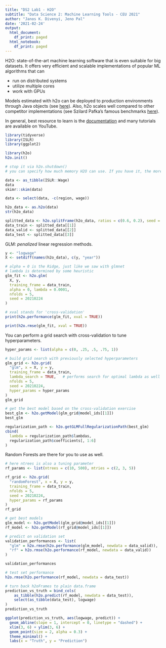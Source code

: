 ```yaml
---
title: "DS2 Lab1 - H2O"
subtitle: "Data Science 2: Machine Learning Tools - CEU 2021"
author: "Janos K. Divenyi, Jeno Pal"
date: '2021-02-24'
output:
  html_document:
    df_print: paged
  html_notebook:
    df_print: paged
---
```


H2O: state-of-the-art machine learning software that is even
suitable for big datasets.
It offers very efficient and scalable implementations of
popular ML algorithms that can

* run on distributed systems
* utilize multiple cores
* work with GPUs

Models estimated with h2o can be deployed to production environments
through Java objects (see [here](http://docs.h2o.ai/h2o/latest-stable/h2o-docs/productionizing.html)).
Also, h2o scales well compared to other competitor implementations
(see Szilard Pafka's famous benchmarks [here](https://github.com/szilard/benchm-ml)).

In general, best resource to learn is the
[documentation](http://docs.h2o.ai/h2o/latest-stable/h2o-docs/welcome.html) and many
tutorials are available on YouTube.

```r
library(tidyverse)
library(ISLR)
library(ggplot2)

library(h2o)
h2o.init()
```

```r
# stop it via h2o.shutdown()
# you can specify how much memory H2O can use. If you have it, the more the better: h2o.init(max_mem_size = '8g')
```

```r
data <- as_tibble(ISLR::Wage)
data
skimr::skim(data)
```

```r
data <- select(data, -c(region, wage))

h2o_data <- as.h2o(data)
str(h2o_data)
```

```r
splitted_data <- h2o.splitFrame(h2o_data, ratios = c(0.6, 0.2), seed = 20210224)
data_train <- splitted_data[[1]]
data_valid <- splitted_data[[2]]
data_test <- splitted_data[[3]]
```

GLM: *penalized* linear regression methods.
```r
y <- "logwage"
X <- setdiff(names(h2o_data), c(y, "year"))

# alpha = 0 is the Ridge, just like we saw with glmnet
# lambda is determined by some heuristic
glm_fit <- h2o.glm(
  X, y,
  training_frame = data_train,
  alpha = 0, lambda = 0.0001,
  nfolds = 5,
  seed = 20210224
)

# xval stands for 'cross-validation'
print(h2o.performance(glm_fit, xval = TRUE))
```

```r
print(h2o.rmse(glm_fit, xval = TRUE))
```

You can perform a grid search with cross-validation to tune hyperparameters.
```r
hyper_params <- list(alpha = c(0, .25, .5, .75, 1))

# build grid search with previously selected hyperparameters
glm_grid <- h2o.grid(
  "glm", x = X, y = y,
  training_frame = data_train,
  lambda_search = TRUE,   # performs search for optimal lambda as well
  nfolds = 5,
  seed = 20210224,
  hyper_params = hyper_params
)
glm_grid
```

```r
# get the best model based on the cross-validation exercise
best_glm <- h2o.getModel(glm_grid@model_ids[[1]])
best_glm
```

```r
regularization_path <- h2o.getGLMFullRegularizationPath(best_glm)
cbind(
  lambda = regularization_path$lambdas,
  regularization_path$coefficients[, 1:6]
)
```

Random Forests are there for you to use as well.
```r
# here ntrees is also a tuning parameter
rf_params <- list(ntrees = c(10, 500), mtries = c(2, 3, 5))

rf_grid <- h2o.grid(
  "randomForest", x = X, y = y,
  training_frame = data_train,
  nfolds = 5,
  seed = 20210224,
  hyper_params = rf_params
)
rf_grid
```


```r
# get best models
glm_model <- h2o.getModel(glm_grid@model_ids[[1]])
rf_model <- h2o.getModel(rf_grid@model_ids[[1]])

# predict on validation set
validation_performances <- list(
  "glm" = h2o.rmse(h2o.performance(glm_model, newdata = data_valid)),
  "rf" = h2o.rmse(h2o.performance(rf_model, newdata = data_valid))
)

validation_performances
```

```r
# test set performance
h2o.rmse(h2o.performance(rf_model, newdata = data_test))
```

```r
# turn back h2oFrames to plain data.frame
prediction_vs_truth = bind_cols(
    as_tibble(h2o.predict(rf_model, newdata = data_test)),
    select(as_tibble(data_test), logwage)
)
prediction_vs_truth

ggplot(prediction_vs_truth, aes(logwage, predict)) +
  geom_abline(slope = 1, intercept = 0, linetype = "dashed") +
  xlim(3, 6) + ylim(3, 6) +
  geom_point(size = 2, alpha = 0.3) +
  theme_minimal() +
  labs(x = "Truth", y = "Prediction")
```
